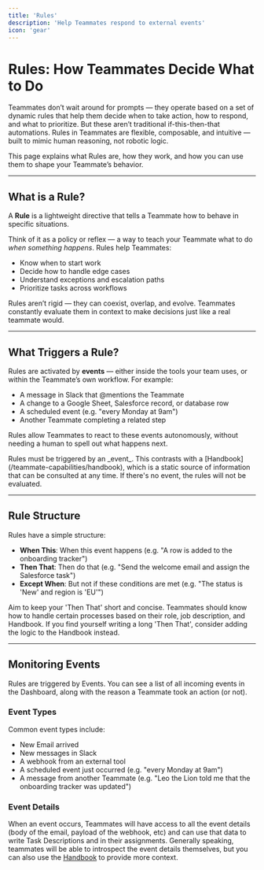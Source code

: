 ```yaml
---
title: 'Rules'
description: 'Help Teammates respond to external events'
icon: 'gear'
---
```


# Rules: How Teammates Decide What to Do

Teammates don’t wait around for prompts — they operate based on a set of dynamic rules that help them decide when to take action, how to respond, and what to prioritize. 
But these aren’t traditional if-this-then-that automations. Rules in Teammates are flexible, composable, and intuitive — built to mimic human reasoning, not robotic logic.

This page explains what Rules are, how they work, and how you can use them to shape your Teammate’s behavior.

---

## What is a Rule?

A **Rule** is a lightweight directive that tells a Teammate how to behave in specific situations.

Think of it as a policy or reflex — a way to teach your Teammate what to do *when something happens*. Rules help Teammates:
- Know when to start work
- Decide how to handle edge cases
- Understand exceptions and escalation paths
- Prioritize tasks across workflows

Rules aren’t rigid — they can coexist, overlap, and evolve. Teammates constantly evaluate them in context to make decisions just like a real teammate would.

---

## What Triggers a Rule?

Rules are activated by **events** — either inside the tools your team uses, or within the Teammate’s own workflow. For example:

- A message in Slack that @mentions the Teammate
- A change to a Google Sheet, Salesforce record, or database row
- A scheduled event (e.g. "every Monday at 9am")
- Another Teammate completing a related step

Rules allow Teammates to react to these events autonomously, without needing a human to spell out what happens next.

<Note>
Rules must be triggered by an _event_. This contrasts with a [Handbook](/teammate-capabilities/handbook), which is a static source of information that can be consulted at any time. 
If there's no event, the rules will not be evaluated.
</Note>

---

## Rule Structure

Rules have a simple structure:

- **When This**: When this event happens (e.g. "A row is added to the onboarding tracker")
- **Then That**: Then do that (e.g. "Send the welcome email and assign the Salesforce task")
- **Except When**: But not if these conditions are met (e.g. "The status is 'New' and region is 'EU'")

<Tip>
Aim to keep your 'Then That' short and concise. Teammates should know how to handle certain processes based on their role, job description, and Handbook. If you find yourself writing a long 'Then That', consider adding the logic to the Handbook instead.
</Tip>

---

## Monitoring Events

Rules are triggered by Events. You can see a list of all incoming events in the Dashboard, along with the reason a Teammate took an action (or not).

### Event Types

Common event types include:
- New Email arrived
- New messages in Slack
- A webhook from an external tool
- A scheduled event just occurred (e.g. "every Monday at 9am")
- A message from another Teammate (e.g. "Leo the Lion told me that the onboarding tracker was updated")

### Event Details

When an event occurs, Teammates will have access to all the event details (body of the email, payload of the webhook, etc) and can use that data to write Task Descriptions and in their assignments.
Generally speaking, teammates will be able to introspect the event details themselves, but you can also use the [Handbook](/teammate-capabilities/handbook) to provide more context.

